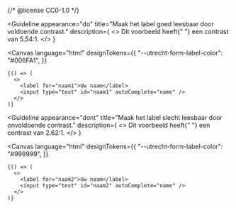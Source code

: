 {/* @license CC0-1.0 */}


<Guideline
  appearance="do"
  title="Maak het label goed leesbaar door voldoende contrast."
  description={
    <>
      Dit voorbeeld heeft{" "}
      <Link href="https://www.siegemedia.com/contrast-ratio#%23006FA1-on-%23ffffff">een contrast van 5.54:1</Link>.
    </>
  }
>
  <Canvas
    language="html"
    designTokens={{
      "--utrecht-form-label-color": "#006FA1",
    }}
  >
    {() => (
      <>
        <label for="naam1">Uw naam</label>
        <input type="text" id="naam1" autoComplete="name" />
      </>
    )}
  </Canvas>
</Guideline>

<Guideline
  appearance="dont"
  title="Maak het label slecht leesbaar door onvoldoende contrast."
  description={
    <>
      Dit voorbeeld heeft{" "}
      <Link href="https://www.siegemedia.com/contrast-ratio#%23999999-on-%23f8f5f1">een contrast van 2.62:1</Link>.
    </>
  }
>
  <Canvas
    language="html"
    designTokens={{
      "--utrecht-form-label-color": "#999999",
    }}
  >
    {() => (
      <>
        <label for="naam2">Uw naam</label>
        <input type="text" id="naam2" autoComplete="name" />
      </>
    )}
  </Canvas>
</Guideline>

